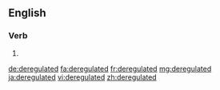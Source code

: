 ==English==

===Verb===
{{head|en|verb form}}

# {{en-past of|deregulate}}

[[de:deregulated]]
[[fa:deregulated]]
[[fr:deregulated]]
[[mg:deregulated]]
[[ja:deregulated]]
[[vi:deregulated]]
[[zh:deregulated]]